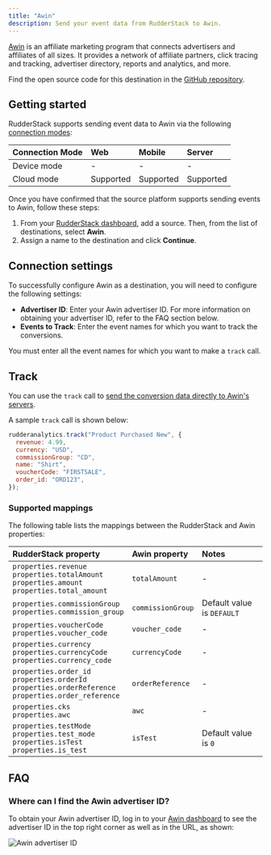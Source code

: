 ```yaml
---
title: "Awin"
description: Send your event data from RudderStack to Awin.
---
```


[Awin](https://www.awin.com/) is an affiliate marketing program that connects advertisers and affiliates of all sizes. It provides a network of affiliate partners, click tracing and tracking, advertiser directory, reports and analytics, and more.

<div class="infoBlock">
Find the open source code for this destination in the <a href="https://github.com/rudderlabs/rudder-transformer/tree/master/src/v0/destinations/awin">GitHub repository</a>.
</div>

## Getting started

RudderStack supports sending event data to Awin via the following <a href="https://rudderstack.com/docs/rudderstack-cloud/rudderstack-connection-modes/">connection modes</a>:

| Connection Mode | Web | Mobile | Server |
| :--- | :--- | :--- | :--- |
| Device mode | - | - | - |
| Cloud mode | Supported  | Supported | Supported |

Once you have confirmed that the source platform supports sending events to Awin, follow these steps:

1. From your [RudderStack dashboard](https://app.rudderstack.com/), add a source. Then, from the list of destinations, select **Awin**.
2. Assign a name to the destination and click **Continue**.

## Connection settings

To successfully configure Awin as a destination, you will need to configure the following settings:

- **Advertiser ID**: Enter your Awin advertiser ID. For more information on obtaining your advertiser ID, refer to the <Link to="#faq">FAQ</Link> section below.
- **Events to Track**: Enter the event names for which you want to track the conversions. 

<div class="warningBlock">
You must enter all the event names for which you want to make a <code class="inline-code">track</code> call.
</div>

## Track

You can use the <Link to="/event-spec/standard-events/track">`track`</Link> call to [send the conversion data directly to Awin's servers](https://wiki.awin.com/index.php/Advertiser_Tracking_Guide/Conversion_Pixel_Only_Tracking#Server_To_Server_.28S2S.29).

A sample `track` call is shown below:

```javascript
rudderanalytics.track("Product Purchased New", {
  revenue: 4.99,
  currency: "USD",
  commissionGroup: "CD",
  name: "Shirt",
  voucherCode: "FIRSTSALE",
  order_id: "ORD123",
});
```

### Supported mappings

The following table lists the mappings between the RudderStack and Awin properties:

| RudderStack property | Awin property | Notes |
| :--------------| :---------| :--------------|
| `properties.revenue` <br/> `properties.totalAmount` <br/> `properties.amount` <br/> `properties.total_amount`| `totalAmount` | - |
| `properties.commissionGroup`<br/> `properties.commission_group` | `commissionGroup` | Default value is `DEFAULT` |
| `properties.voucherCode`<br/> `properties.voucher_code`  | `voucher_code` |- |
| `properties.currency` <br/> `properties.currencyCode` <br/> `properties.currency_code` | `currencyCode` | -|
| `properties.order_id`<br/>`properties.orderId` <br/> `properties.orderReference` <br/> `properties.order_reference` | `orderReference` |- |
| `properties.cks`<br/> `properties.awc`  | `awc` | - |
| `properties.testMode` <br/> `properties.test_mode` <br/> `properties.isTest`<br/> `properties.is_test` | `isTest` | Default value is `0` |

## FAQ

### Where can I find the Awin advertiser ID?

To obtain your Awin advertiser ID, log in to your [Awin dashboard](https://ui.awin.com/idp/en/awin/login) to see the advertiser ID in the top right corner as well as in the URL, as shown:

<img src="../../assets/event-stream-destinations/advertiser-id-awin.png" alt="Awin advertiser ID" />
